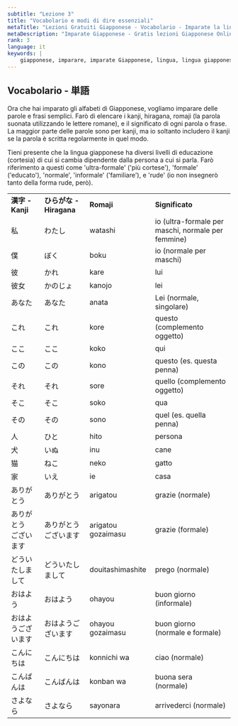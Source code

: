 ```yaml
---
subtitle: "Lezione 3"
title: "Vocabolario e modi di dire essenziali"
metaTitle: "Lezioni Gratuiti Giapponese - Vocabolario - Imparate la lingua giapponese online gratis!"
metaDescription: "Imparate Giapponese - Gratis lezioni Giapponese Online!"
rank: 3
language: it
keywords: |
    giapponese, imparare, imparate Giapponese, lingua, lingua giapponese, gratis, lezione, giapponese, imparare, imparate Giapponese, lingua, lingua giapponese, gratis, lezione, Giapponese, imparare, imparate Giapponese, lingua, lingua giapponese, gratis, lezione, Giapponese, imparare, imparate Giapponese, lingua, lingua giapponese, gratis, lezione, Giapponese, imparare, imparate Giapponese, lingua, lingua giapponese, gratis, lezione, Giapponese, imparare, imparate Giapponese, lingua, lingua giapponese, gratis, lezione, Giapponese, imparare, imparate Giapponese, lingua, lingua giapponese, gratis, lezione, Giapponese, imparare, imparate Giapponese, lingua, lingua giapponese, gratis, lezione, online, online Giapponese, online lezione giapponese
---
```


## Vocabolario - 単語

Ora che hai imparato gli alfabeti di Giapponese, vogliamo imparare delle parole e frasi semplici. Farò di elencare i kanji, hiragana, romaji (la parola suonata utilizzando le lettere romane), e il significato di ogni parola o frase. La maggior parte delle parole sono per kanji, ma io soltanto includero il kanji se la parola è scritta regolarmente in quel modo.

Tieni presente che la lingua giapponese ha diversi livelli di educazione (cortesia) di cui si cambia dipendente dalla persona a cui si parla. Farò riferimento a questi come 'ultra-formale' ('più cortese'), 'formale' ('educato'), 'normale', 'informale' ('familiare'), e 'rude' (io non insegnerò tanto della forma rude, però).

<table>
<tbody>
<tr>
<td><strong>漢字 - Kanji</strong></td>
<td><strong>ひらがな - Hiragana</strong></td>
<td><strong>Romaji</strong></td>
<td><strong>Significato</strong></td>
</tr>
<tr>
<td>私</td>
<td>わたし</td>
<td>watashi</td>
<td>io (ultra-formale per maschi, normale per femmine)</td>
</tr>
<tr>
<td>僕</td>
<td>ぼく</td>
<td>boku</td>
<td>io (normale per maschi)</td>
</tr>
<tr>
<td>彼</td>
<td>かれ</td>
<td>kare</td>
<td>lui</td>
</tr>
<tr>
<td>彼女</td>
<td>かのじょ</td>
<td>kanojo</td>
<td>lei</td>
</tr>
<tr>
<td>あなた</td>
<td>あなた</td>
<td>anata</td>
<td>Lei (normale, singolare)</td>
</tr>
<tr>
<td>これ</td>
<td>これ</td>
<td>kore</td>
<td>questo (complemento oggetto)</td>
</tr>
<tr>
<td>ここ</td>
<td>ここ</td>
<td>koko</td>
<td>qui</td>
</tr>
<tr>
<td>この</td>
<td>この</td>
<td>kono</td>
<td>questo (es. questa penna)</td>
</tr>
<tr>
<td>それ</td>
<td>それ</td>
<td>sore</td>
<td>quello (complemento oggetto)</td>
</tr>
<tr>
<td>そこ</td>
<td>そこ</td>
<td>soko</td>
<td>qua</td>
</tr>
<tr>
<td>その</td>
<td>その</td>
<td>sono</td>
<td>quel (es. quella penna)</td>
</tr>
<tr>
<td>人</td>
<td>ひと</td>
<td>hito</td>
<td>persona</td>
</tr>
<tr>
<td>犬</td>
<td>いぬ</td>
<td>inu</td>
<td>cane</td>
</tr>
<tr>
<td>猫</td>
<td>ねこ</td>
<td>neko</td>
<td>gatto</td>
</tr>
<tr>
<td>家</td>
<td>いえ</td>
<td>ie</td>
<td>casa</td>
</tr>
<tr>
<td>ありがとう</td>
<td>ありがとう</td>
<td>arigatou</td>
<td>grazie (normale)</td>
</tr>
<tr>
<td>ありがとう<br />ございます</td>
<td>ありがとう<br />ございます</td>
<td>arigatou gozaimasu</td>
<td>grazie (formale)</td>
</tr>
<tr>
<td>どういたしまして</td>
<td>どういたしまして</td>
<td>douitashimashite</td>
<td>prego (normale)</td>
</tr>
<tr>
<td>おはよう</td>
<td>おはよう</td>
<td>ohayou</td>
<td>buon giorno (informale)</td>
</tr>
<tr>
<td>おはようございます</td>
<td>おはようございます</td>
<td>ohayou gozaimasu</td>
<td>buon giorno<br />(normale e formale)</td>
</tr>
<tr>
<td>こんにちは</td>
<td>こんにちは</td>
<td>konnichi wa</td>
<td>ciao (normale)</td>
</tr>
<tr>
<td>こんばんは</td>
<td>こんばんは</td>
<td>konban wa</td>
<td>buona sera (normale)</td>
</tr>
<tr>
<td>さよなら</td>
<td>さよなら</td>
<td>sayonara</td>
<td>arrivederci (normale)</td>
</tr>
</tbody>
</table>